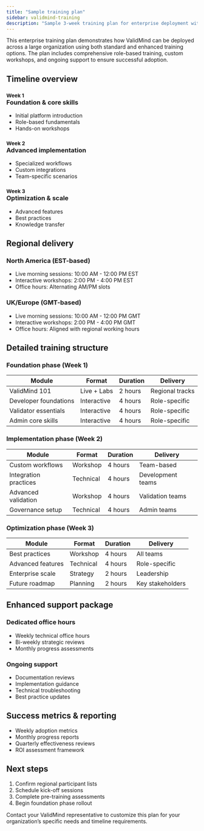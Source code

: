 ```yaml
---
title: "Sample training plan"
sidebar: validmind-training
description: "Sample 3-week training plan for enterprise deployment with enhanced support options."
---
```


This enterprise training plan demonstrates how ValidMind can be deployed across a large organization using both standard and enhanced training options. The plan includes comprehensive role-based training, custom workshops, and ongoing support to ensure successful adoption.

## Timeline overview

:::: {.flex .flex-wrap .justify-around}

::: {.w-30-ns}
### <sup>Week 1</sup><br>Foundation & core skills

- Initial platform introduction
- Role-based fundamentals
- Hands-on workshops
:::

::: {.w-30-ns}
### <sup>Week 2</sup><br>Advanced implementation  

- Specialized workflows
- Custom integrations
- Team-specific scenarios
:::

::: {.w-30-ns}
### <sup>Week 3</sup><br>Optimization & scale

- Advanced features
- Best practices
- Knowledge transfer
:::

::::


## Regional delivery

:::: {.flex .flex-wrap .justify-around}

::: {.w-50-ns .pr2}
### North America (EST-based)
- Live morning sessions: 10:00 AM - 12:00 PM EST
- Interactive workshops: 2:00 PM - 4:00 PM EST
- Office hours: Alternating AM/PM slots
::: 

::: {.w-50-ns .pl2}
### UK/Europe (GMT-based) 
- Live morning sessions: 10:00 AM - 12:00 PM GMT
- Interactive workshops: 2:00 PM - 4:00 PM GMT
- Office hours: Aligned with regional working hours
:::

::::

::: {.attn}
## Detailed training structure
 
### Foundation phase (Week 1)

| Module | Format | Duration | Delivery |
|--------|---------|----------|-----------|
| ValidMind 101 | Live + Labs | 2 hours | Regional tracks |
| Developer foundations | Interactive | 4 hours | Role-specific |
| Validator essentials | Interactive | 4 hours | Role-specific |
| Admin core skills | Interactive | 4 hours | Role-specific |

### Implementation phase (Week 2)

| Module | Format | Duration | Delivery |
|--------|---------|----------|-----------|
| Custom workflows | Workshop | 4 hours | Team-based |
| Integration practices | Technical | 4 hours | Development teams |
| Advanced validation | Workshop | 4 hours | Validation teams |
| Governance setup | Technical | 4 hours | Admin teams |

### Optimization phase (Week 3)

| Module | Format | Duration | Delivery |
|--------|---------|----------|-----------|
| Best practices | Workshop | 4 hours | All teams |
| Advanced features | Technical | 4 hours | Role-specific |
| Enterprise scale | Strategy | 2 hours | Leadership |
| Future roadmap | Planning | 2 hours | Key stakeholders |
:::

## Enhanced support package

:::: {.flex .flex-wrap .justify-around}

::: {.w-50-ns .pr2}
### Dedicated office hours
- Weekly technical office hours
- Bi-weekly strategic reviews
- Monthly progress assessments
:::

::: {.w-50-ns .pl2}
### Ongoing support
- Documentation reviews
- Implementation guidance
- Technical troubleshooting
- Best practice updates
:::

::::

## Success metrics & reporting

- Weekly adoption metrics
- Monthly progress reports
- Quarterly effectiveness reviews
- ROI assessment framework

::: {.feature}

## Next steps

1. Confirm regional participant lists
2. Schedule kick-off sessions
3. Complete pre-training assessments
4. Begin foundation phase rollout

Contact your ValidMind representative to customize this plan for your organization's specific needs and timeline requirements.

:::